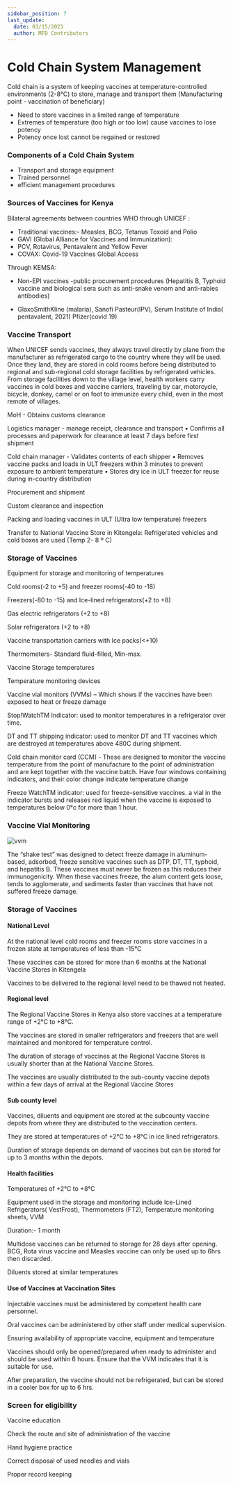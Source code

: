 ```yaml
---
sidebar_position: 7
last_update:
  date: 03/15/2023
  author: MFD Contributors
---
```


# Cold Chain System Management

Cold chain is a system of keeping vaccines at temperature-controlled environments (2-8°C) to store, manage and transport them (Manufacturing point - vaccination of beneficiary)

- Need to store vaccines in a limited range of temperature
- Extremes of temperature (too high or too low) cause vaccines to lose potency
- Potency once lost cannot be regained or restored


### Components of a Cold Chain System

- Transport and storage equipment
- Trained personnel
- efficient management procedures




### Sources of Vaccines for Kenya

Bilateral agreements between countries WHO through UNICEF :
- Traditional vaccines:- Measles, BCG, Tetanus Toxoid and Polio
- GAVI (Global Alliance for Vaccines and Immunization):
- PCV, Rotavirus, Pentavalent and Yellow Fever
- COVAX: Covid-19 Vaccines Global Access 

Through KEMSA:

- Non-EPI vaccines -public procurement procedures (Hepatitis B, Typhoid vaccine and biological sera such as anti-snake venom and anti-rabies antibodies)

- GlaxoSmithKline (malaria), Sanofi Pasteur(IPV), Serum Institute of India( pentavalent, 2021) Pfizer(covid 19)


### Vaccine Transport

When UNICEF sends vaccines, they always travel directly by plane from the manufacturer as refrigerated cargo to the country where they will be used. Once they land, they are stored in cold rooms before being distributed to regional and sub-regional cold storage facilities by refrigerated vehicles. From storage facilities down to the village level, health workers carry vaccines in cold boxes and vaccine carriers, traveling by car, motorcycle, bicycle, donkey, camel or on foot to immunize every child, even in the most remote of villages.

MoH - Obtains customs clearance

Logistics manager - manage receipt, clearance and transport • Confirms all processes and paperwork for clearance at least 7 days before first shipment 

Cold chain manager - Validates contents of each shipper • Removes vaccine packs and loads in ULT freezers within 3 minutes to prevent exposure to ambient temperature • Stores dry ice in ULT freezer for reuse during in-country distribution

Procurement and shipment

Custom clearance and inspection

Packing and loading vaccines in ULT (Ultra low temperature) freezers

Transfer to National Vaccine Store in Kitengela: Refrigerated vehicles and cold boxes are used (Temp 2- 8 º C)

### Storage of Vaccines

Equipment for storage and monitoring of temperatures 

Cold rooms(-2 to +5) and freezer rooms(-40 to -18)

Freezers(-80 to -15) and Ice-lined refrigerators(+2 to +8)

Gas electric refrigerators (+2 to +8)

Solar refrigerators (+2 to +8)

Vaccine transportation carriers with Ice packs(<+10)

Thermometers- Standard fluid-filled, Min-max.

Vaccine Storage temperatures

Temperature monitoring devices

Vaccine vial monitors (VVMs) – Which shows if the vaccines have been exposed to heat or freeze damage

Stop!WatchTM Indicator: used to monitor temperatures in a refrigerator over time.

DT and TT shipping indicator: used to monitor DT and TT vaccines which are destroyed at temperatures above 480C during shipment.

Cold chain monitor card (CCM) - These are designed to monitor the vaccine temperature from the point of manufacture to the point of administration and are kept together with the vaccine batch. Have four windows containing indicators, and their color change indicate temperature change

Freeze WatchTM indicator: used for freeze-sensitive vaccines. a vial in the indicator bursts and releases red liquid when the vaccine is exposed to temperatures below 0°c  for more than 1 hour.

### Vaccine Vial Monitoring

<div style={{ display: 'flex', justifyContent: 'center' }}>
  <img src="https://imgur.com/zm1Km6l" alt="vvm" />
</div>

The “shake test” was designed to detect freeze damage in aluminum-based, adsorbed, freeze sensitive vaccines such as DTP, DT, TT, typhoid, and hepatitis B. These vaccines must never be frozen as this reduces their immunogenicity. When these vaccines freeze, the alum content gets loose, tends to agglomerate, and sediments faster than vaccines that have not suffered freeze damage. 

### Storage of Vaccines

#### National Level

At the national level cold rooms and freezer rooms store vaccines in a frozen state at temperatures of less than -15°C  

These vaccines can be stored for more than 6 months at the National Vaccine Stores in Kitengela   

Vaccines to be delivered to the regional level need to be thawed not heated.

#### Regional level

The Regional Vaccine Stores in Kenya also store vaccines at a temperature range of +2°C to +8°C.  

The vaccines are stored in smaller refrigerators and freezers that are well maintained and monitored for temperature control.   

The duration of storage of vaccines at the Regional Vaccine Stores is usually shorter than at the National Vaccine Stores.   

The vaccines are usually distributed to the sub-county vaccine depots within a few days of arrival at the Regional Vaccine Stores

#### Sub county level

Vaccines, diluents and equipment are stored at the subcounty vaccine depots from where they are distributed to the vaccination centers.  

They are stored at temperatures of +2°C to +8°C in ice lined refrigerators.

Duration of storage depends on demand of vaccines but can be stored for up to 3 months within the depots.

#### Health facilities

Temperatures of +2°C to +8°C  

Equipment used in the storage and monitoring include Ice-Lined Refrigerators( VestFrost), Thermometers (FT2), Temperature monitoring sheets, VVM   

Duration:- 1 month  

Multidose vaccines can be returned to storage for 28 days after opening. BCG, Rota virus vaccine and Measles vaccine can only be used up to 6hrs then discarded. 

Diluents stored at similar temperatures

#### Use of Vaccines at Vaccination Sites

Injectable vaccines must be administered by competent health care personnel.   

Oral vaccines can be administered by other staff under medical supervision.

Ensuring availability of appropriate vaccine, equipment and temperature

Vaccines should only be opened/prepared when ready to administer and should be used within 6 hours. Ensure that the VVM indicates that it is suitable for use.

After preparation, the vaccine should not be refrigerated, but can be stored in a cooler box for up to 6 hrs.


### Screen for eligibility

Vaccine education

Check the route and site of administration of the vaccine

Hand hygiene practice

Correct disposal of used needles and vials

Proper record keeping

